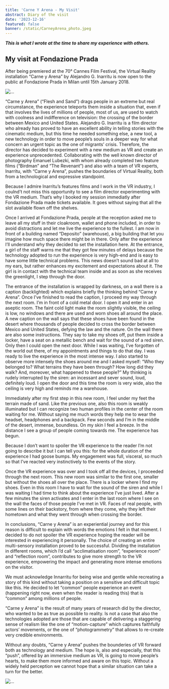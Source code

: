 ```yaml
---
title: 'Carne Y Arena - My Visit'
abstract: Diary of the visit
date: '2023-12-16'
featured: false
banner: /static/CarneyArena_photo.jpeg
---
```

_**This is what I wrote at the time to share my experience with others.**_


## My visit at Fondazione Prada

After being premiered at the 70° Cannes Film Festival, the Virtual Reality installation “Carne y Arena” by Alejandro G. Inarritu is now open to the public at Fondazione Prada in Milan until 15th January 2018.

![...](/static/CarneyArena_photo.jpeg)


“Carne y Arena” (“Flesh and Sand”) drags people in an extreme but real circumstance, the experience teleports them inside a situation that, even if that involves the lives of millions of people, most of us, are used to watch with coolness and indifference on television: the crossing of the border between Mexico and United States.
Alejandro G. Inarritu is a film director who already has proved to have an excellent ability in telling stories with the cinematic medium, but this time he needed something else, a new tool, a new technology in order to move people’s souls in a deeper way for what concern an urgent topic as the one of migrants’ crisis.
Therefore, the director has decided to experiment with a new medium as VR and create an experience unprecedented.
Collaborating with the well known director of photography Emanuel Lubezki, with whom already completed two feature films (“Birdman” and “The Revenant”) and also with a team of VR experts, Inarritu, with “Carne y Arena”, pushes the boundaries of Virtual Reality, both from a technological and expressive standpoint. 

Because I admire Inarritu’s features films and I work in the VR industry, I coulnd’t not miss this opportunity to see a film director experimenting with the VR medium.
That’s why I booked my session immediatly after Fondazione Prada made tickets available. It goes without saying that all the slot available flown off the shelves.

Once I arrived at Fondazione Prada, people at the reception asked me to leave all my stuff in their cloakroom, wallet and phone included, in order to avoid distractions and let me live the experience to the fullest. 
I am now in front of a building named “Deposito” (warehouse), a big building that let you imagine how much space there might be in there. Only after the experience I’ll understand why they decided to set the installation here. 
At the entrance, a girl of the staff warns me that they got few minutes of delays because the technology adopted to run the experience is very high-end and is easy to have some little technical problems. This news doesn’t sound bad at all to my ears, but rather enhances my excitement and expectations about it.
The girl is in contact with the technical team inside and as soon as she receives the greenlight, I step through the door.

The entrance of the installation is wrapped by darkness, on a wall there is a caption (backlighted) which explains briefly the thinking behind “Carne y Arena”. Once I’ve finished to read the caption, I proceed my way through the next room. I’m in front of a cold metal door. I open it and enter in an aseptic room. The faint cold light make the room slightly visible, the ceiling is low, no windows and there are used and worn shoes all around the place. A new caption on the wall says that these shoes have been found in the desert where thousands of people decided to cross the border between Mexico and United States, defying the law and the nature.
On the wall there are also some instructions. They say to take my shoes off, put them inside a locker, have a seat on a metallic bench and wait for the sound of a red siren. Only then I could open the next door. 
While I was waiting, I’ve forgotten of the world out there,  of my appointments and things to do that day. I was ready to live the experience in the most intense way. I also started to observe more intensely the shoes around me and I asked myself: “Who they belonged to? What terrains they have been through? How long did they walk? And, moreover, what happened to these people?”
My thinking is rudely interrupted by the siren: an incessant and sever sound, loud, definitely loud.
I open the door and this time the room is very wide, also the ceiling is very high and reminds me a warehouse.

Immediately after my first step in this new room, I feel under my feet the terrain made of sand.
Like the previous one, also this room is weakly illuminated but I can recognize two human profiles in the center of the room waiting for me. Without saying me much words they help me to wear the headset, headphones and a backpack.
Few seconds and I’m in the middle of the desert, immense, boundless. On my skin I feel a breeze. In the distance I see a group of people coming towards me.
The experience has begun.

Because I don’t want to spoiler the VR experience to the reader I’m not going to describe it but I can tell you this: for the whole duration of the experience I had goose bumps. 
My engagement was full, visceral, so much so that I’ve reacted very instinctively to the events of the story.

Once the VR experience was over and I took off all the devices, I proceeded through the next room. This new room was similar to the first one, smaller but without the shoes all over the place. There is a locker where I find my shoes. 
Even in this room I have to wait for the sound of the siren and while I was waiting I had time to think about the experience I’ve just lived. 
After a few minutes the siren activates and I enter in the last room where I see on the wall the faces of those people I’ve met in VR. Faces of real people, with some lines on their backstory, from where they come, why they left their hometown and what they went through when crossing the border.

In conclusions, “Carne y Arena” is an experiential journey and for this reason is difficult to explain with words the emotions I felt in that moment. I decided to do not spoiler the VR experience hoping the reader will be interested in experiencing it personally. The choice of creating an entire multi-sensory installation proved to be successful. Dividing the installation in different rooms, which I’d call “acclimatisation room”, “experience room” and “reflection room”, contributes to give more strength to the VR experience, empowering the impact and generating more intense emotions on the visitor.

We must acknowledge Innarritu for being wise and gentle while recreating a story of this kind without taking a position on a sensitive and difficult topic like this.
He decided to let “common” people experience an event (happening right now, even when the reader is reading this) that is “common” among millions of people. 

“Carne y Arena” is the result of many years of research did by the director, who wanted to be as true as possible to reality. Is not a case that also the technologies adopted are those that are capable of delivering a staggering sense of realism like the one of “motion-capture” which captures faithfully actors’ movements, or the one of “photogrammetry” that allows to re-create very credible environments.

Without any doubts, “Carne y Arena” pushes the bounderies of VR forward both as technology and medium. The hope is, also and especially, that this “push”, offered by an immersive medium as VR, is going to move people’s hearts, to make them more informed and aware on this topic. Without a widely held perception we cannot hope that a similar situation can take a turn for the better.

![...](/static/CarneyArena_photo_inarritu.jpg)
